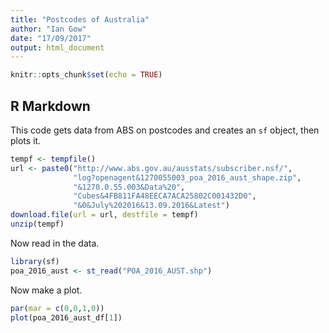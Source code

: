```yaml
---
title: "Postcodes of Australia"
author: "Ian Gow"
date: "17/09/2017"
output: html_document
---
```


```r
knitr::opts_chunk$set(echo = TRUE)
```

## R Markdown

This code gets data from ABS on postcodes and creates an `sf` object, then plots it.

```r
tempf <- tempfile()
url <- paste0("http://www.abs.gov.au/ausstats/subscriber.nsf/",
              "log?openagent&1270055003_poa_2016_aust_shape.zip",
              "&1270.0.55.003&Data%20",
              "Cubes&4FB811FA48EECA7ACA25802C001432D0",
              "&0&July%202016&13.09.2016&Latest")
download.file(url = url, destfile = tempf)
unzip(tempf)
```
Now read in the data.

```r
library(sf)
poa_2016_aust <- st_read("POA_2016_AUST.shp")
```

Now make a plot.

```r
par(mar = c(0,0,1,0))
plot(poa_2016_aust_df[1])
```
